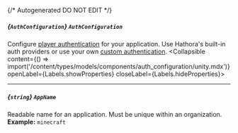 {/* Autogenerated DO NOT EDIT  */}

##### *{`AuthConfiguration`}* `AuthConfiguration`
Configure [player authentication](https://hathora.dev/docs/lobbies\-and\-matchmaking/auth\-service) for your application. Use Hathora's built\-in auth providers or use your own [custom authentication](https://hathora.dev/docs/lobbies\-and\-matchmaking/auth\-service\#custom\-auth\-provider).
<Collapsible content={() => import('/content/types/models/components/auth_configuration/unity.mdx')} openLabel={Labels.showProperties} closeLabel={Labels.hideProperties}>
</Collapsible>

---
##### *{`string`}* `AppName`
Readable name for an application. Must be unique within an organization.
<br/>
**Example:** `minecraft`


